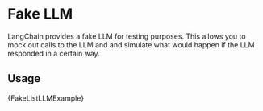 # Fake LLM

LangChain provides a fake LLM for testing purposes. This allows you to mock out calls to the LLM and and simulate what would happen if the LLM responded in a certain way.

## Usage


<CodeBlock language="typescript">{FakeListLLMExample}</CodeBlock>
